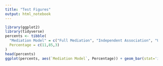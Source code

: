```yaml
---
title: "Test Figures"
output: html_notebook
---
```


```r
library(ggplot2)
library(tidyverse)
percents <- tibble(
  "Mediation Model" = c("Full Mediation", "Independent Association", "Unclassified"),
  Percentage = c(11,85,3)
)
head(percents)
ggplot(percents, aes(`Mediation Model`, Percentage)) + geom_bar(stat='identity') + labs(x = "Mediation Model") +geom_text(aes(label = paste0(Percentage, "%"), y = Percentage),vjust = c(1.4, 1.4, -0.1), size = 7, color = c("magenta", 'yellow', 'black'))+ ggtitle("Breakdown of xQTL Mediation Results") +theme_minimal(base_family = "Arial")
```

